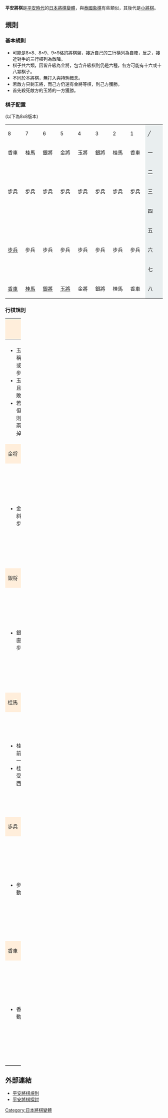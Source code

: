 {{japanese|japanese=平安将棋|kana=へいあんしょうぎ|romaji=Heian shōgi}}

'''平安將棋'''是[[平安時代|平安時代]]的[[日本將棋變體|日本將棋變體]]，與[[泰國象棋|泰國象棋]]有些類似，其後代是[[小將棋|小將棋]]。

==規則==
===基本規則===
*可能是8×8、8×9、9×9格的將棋盤，接近自己的三行橫列為自陣，反之，接近對手的三行橫列為敵陣。
*棋子共六類，因皆升級為金將，包含升級棋則仍是六種，各方可能有十六或十八顆棋子。
*不同於本將棋，無打入與持駒概念。
*若敵方只剩玉將，而己方仍還有金將等棋，則己方獲勝。
*首先殺死敵方的玉將的一方獲勝。

===棋子配置===
(以下為8x8版本)
{| class=wikitable style="text-align:center; background:#f9ebd1" 
|- align=center border="0" style="background:#e9eeef; height:2.5em"  
|style="min-width:2.5em"|8||style="min-width:2.5em"|7||style="min-width:2.5em"|6||style="min-width:2.5em"|5||style="min-width:2.5em"|4||style="min-width:2.5em"|3||style="min-width:2.5em"|2||style="min-width:2.5em"|1||style="background:#e9eeef; min-width:2.5em; height:2.5em" |╱
|-
| 香車 || 桂馬 || 銀將 || 金將 || 玉將 || 銀將 || 桂馬 || 香車 ||style="background:#e9eeef; height:2.5em" |一
|-
| ||  || || || || ||  || ||style="background:#e9eeef; height:2.5em" |二
|-
| 步兵 || 步兵 || 步兵 || 步兵 || 步兵 || 步兵 || 步兵 || 步兵 ||style="background:#e9eeef; height:2.5em" |三
|-
| || || || || || || || ||style="background:#e9eeef; height:2.5em" |四
|-
| || || || || || || || ||style="background:#e9eeef; height:2.5em" |五
|-
| [[步兵_(日本將棋)|步兵]] || 步兵 || 步兵 || 步兵 || 步兵 || 步兵 || 步兵 || 步兵 ||style="background:#e9eeef; height:2.5em" |六
|-
| ||  || || || || || ||  ||style="background:#e9eeef; height:2.5em" |七
|-
| [[香車|香車]] || [[桂馬|桂馬]] || [[銀將|銀將]] || [[玉將|玉將]] || 金將 || 銀將 || 桂馬 || 香車  ||style="background:#e9eeef; height:2.5em" |八
|}

===行棋規則===

{| border="1" width="100%" class="wikitable"
|-
! colspan="2" style="background:#ffeedb;" width="50%" | 玉將、王将 
! colspan="2" style="background:#ffeedb;" width="50%" | 
|- 
| 
*玉將(另一方稱王將)直向或斜向移動一步。
*玉將先被吃掉且無太子者戰敗。
*若玉將被吃掉但還有太子，則仍未戰敗，兩者須皆被吃掉才會戰敗。
|
{| class="wikitable" style="display:table; margin:0 auto !important; width:unset !important; text-align:center" 
|- 
| style="min-width:1em" |   || style="min-width:1em" |   || style="min-width:1em" |   || style="min-width:1em" |   || style="min-width:1em" |  
|- 
|   || style="background:gainsboro" | ● || style="background:gainsboro" | ● || style="background:gainsboro" | ● ||  
|- 
|   || style="background:gainsboro" | ● ||  玉 || style="background:gainsboro" | ● ||  
|- 
|   || style="background:gainsboro" | ● || style="background:gainsboro" | ● || style="background:gainsboro" | ● ||  
|- 
|   ||   ||   ||   ||  
|}
| colspan="2" style="text-align:center"| 玉將無升級
|-
! colspan="2" style="background:#ffeedb;" width="50%" | 金将 
! colspan="2" style="background:#ffeedb; color:red" width="50%" |  
|- 
|
* 金將直向或朝斜前移動一步。
|
{| class="wikitable" style="display:table; margin:0 auto !important; width:unset !important; text-align:center" 
|- 
| style="min-width:1em" |   || style="min-width:1em" |   || style="min-width:1em" |   || style="min-width:1em" |   || style="min-width:1em" |  
|- 
|   || style="background:gainsboro" | ● || style="background:gainsboro" | ● || style="background:gainsboro" | ● ||  
|- 
|   || style="background:gainsboro" | ● || 金 || style="background:gainsboro" | ● ||  
|- 
|   ||   || style="background:gainsboro" | ● ||   ||  
|- 
|   ||   ||   ||   ||  
|}
| colspan="2" style="text-align:center"| 金將無升級
|-
! colspan="2" style="background:#ffeedb;" width="50%" | 銀将
! colspan="2" style="background:#ffeedb; color:red" width="50%" | 金將
|- 
|
*銀將斜向或朝直前移動一步。
|
{| class="wikitable" style="display:table; margin:0 auto !important; width:unset !important; text-align:center" 
|- 
| style="min-width:1em" |   || style="min-width:1em" |   || style="min-width:1em" |   || style="min-width:1em" |   || style="min-width:1em" |  
|- 
|   || style="background:gainsboro" | ● || style="background:gainsboro" | ● || style="background:gainsboro" | ● ||  
|- 
|   ||   || 銀 ||   ||  
|- 
|   || style="background:gainsboro" | ● ||   || style="background:gainsboro" | ● ||  
|- 
|   ||   ||   ||   ||  
|}
|
* 金將直向或朝斜前移動一步。
|
{| class="wikitable" style="display:table; margin:0 auto !important; width:unset !important; text-align:center" 
|- 
| style="min-width:1em" |   || style="min-width:1em" |   || style="min-width:1em" |   || style="min-width:1em" |   || style="min-width:1em" |  
|- 
|   || style="background:gainsboro" | ● || style="background:gainsboro" | ● || style="background:gainsboro" | ● ||  
|- 
|   || style="background:gainsboro" | ● || style="color:red;" | 金 || style="background:gainsboro" | ● ||  
|- 
|   ||   || style="background:gainsboro" | ● ||   ||  
|- 
|   ||   ||   ||   ||  
|}
|-
! colspan="2" style="background:#ffeedb;" width="50%" | 桂馬
! colspan="2" style="background:#ffeedb; color:red" width="50%" | 金将
|- 
|
*桂馬跳躍至直前兩步再橫向一步的格子。
*桂馬的移動不受中途任何東西阻礙。
|
{| class="wikitable" style="display:table; margin:0 auto !important; width:unset !important; text-align:center" 
|- 
| style="min-width:1em" |   || style="min-width:1em; background:lemonchiffon" | ★ || style="min-width:1em" |   || style="min-width:1em; background:lemonchiffon" | ★ || style="min-width:1em" |  
|- 
|   ||   ||   ||   ||  
|- 
|   ||   || 桂 ||   ||  
|- 
|   ||   ||   ||   ||  
|- 
|   ||   ||   ||   ||  
|}
|
* 金將直向或朝斜前移動一步。
|
{| class="wikitable" style="display:table; margin:0 auto !important; width:unset !important; text-align:center" 
|- 
| style="min-width:1em" |   || style="min-width:1em" |   || style="min-width:1em" |   || style="min-width:1em" |   || style="min-width:1em" |  
|- 
|   || style="background:gainsboro" | ● || style="background:gainsboro" | ● || style="background:gainsboro" | ● ||  
|- 
|   || style="background:gainsboro" | ● || style="color:red;" | 金 || style="background:gainsboro" | ● ||  
|- 
|   ||   || style="background:gainsboro" | ● ||   ||  
|- 
|   ||   ||   ||   ||  
|}
|-
! colspan="2" style="background:#ffeedb;" width="50%" | 歩兵
! colspan="2" style="background:#ffeedb; color:red" width="50%" | 金将
|- 
|
*步兵朝直前移動一步。
|
{| class="wikitable" style="display:table; margin:0 auto !important; width:unset !important; text-align:center" 
|- 
| style="min-width:1em" |   || style="min-width:1em" |   || style="min-width:1em" |   || style="min-width:1em" |   || style="min-width:1em" |  
|- 
|   ||   || style="background:gainsboro" | ● ||   ||  
|- 
|   ||   ||  歩 ||   ||  
|- 
|   ||   ||   ||   ||  
|- 
|   ||   ||   ||   ||  
|}
|
* 金將直向或朝斜前移動一步。
|
{| class="wikitable" style="display:table; margin:0 auto !important; width:unset !important; text-align:center" 
|- 
| style="min-width:1em" |   || style="min-width:1em" |   || style="min-width:1em" |   || style="min-width:1em" |   || style="min-width:1em" |  
|- 
|   || style="background:gainsboro" | ● || style="background:gainsboro" | ● || style="background:gainsboro" | ● ||  
|- 
|   || style="background:gainsboro" | ● || style="color:red;" | 金 || style="background:gainsboro" | ● ||  
|- 
|   ||   || style="background:gainsboro" | ● ||   ||  
|- 
|   ||   ||   ||   ||  
|}
|-
! colspan="2" style="background:#ffeedb;" width="50%" | 香車
! colspan="2" style="background:#ffeedb; color:red" width="50%" | 金將
|- 
|style="min-width: 8em;" |
*香車朝直前移動任意距離。
|style="width:10%" |
{| class="wikitable" style="display:table; margin:0 auto !important; width:unset !important; text-align:center" 
|- 
| style="min-width:1em" |   || style="min-width:1em" |   || style="min-width:1em; background:lavender  " | ↑ || style="min-width:1em" |   || style="min-width:1em" |  
|- 
|   ||   || style="background:lavender  " | ↑ ||   ||  
|- 
|   ||   || 香 ||   ||  
|- 
|   ||   ||   ||   ||  
|- 
|   ||   ||   ||   ||  
|}
|style="min-width: 8em;" |
* 金將直向或朝斜前移動一步。
|style="width:10%" |
{| class="wikitable" style="display:table; margin:0 auto !important; width:unset !important; text-align:center" 
|- 
| style="min-width:1em" |   || style="min-width:1em" |   || style="min-width:1em" |   || style="min-width:1em" |   || style="min-width:1em" |  
|- 
|   || style="background:gainsboro" | ● || style="background:gainsboro" | ● || style="background:gainsboro" | ● ||  
|- 
|   || style="background:gainsboro" | ● || style="color:red;" | 金 || style="background:gainsboro" | ● ||  
|- 
|   ||   || style="background:gainsboro" | ● ||   ||  
|- 
|   ||   ||   ||   ||  
|}
|}

==外部連結==
*[http://www.chessvariants.com/shogivariants.dir/heian.html 平安將棋規則] {{Wayback|url=http://www.chessvariants.com/shogivariants.dir/heian.html |date=20091223002527 }}
*[http://www.atlaspost.com/landmark-622956-bbs-2.htm 平安將棋探討]{{dead link|date=2018年2月 |bot=InternetArchiveBot |fix-attempted=yes }}

{{日本將棋變體}}
[[Category:日本將棋變體|Category:日本將棋變體]]